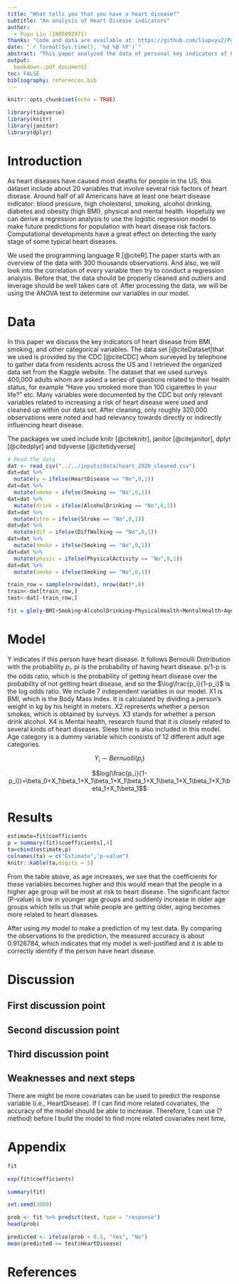 ```yaml
---
title: "What tells you that you have a heart disease?"
subtitle: "An analysis of Heart Disease indicators"
author: 
  - Puyu Liu (1005092971)
thanks: "Code and data are available at: https://github.com/liupuyu2/Puyu-Liu."
date: "`r format(Sys.time(), '%d %B %Y')`"
abstract: "This paper analyzed the data of personal key indicators of heart disease. The result indicates that age, sex, BMI, etc are correlated to having a heart disease.  Based on the analysis, this paper consists of a linear regression analysis, with the use of the programming language R. Keywords: Heart Diseases, Physical health, Mental Health, kaggle, age & sex, stroke, Smoking, Alcohol Drinking"
output:
  bookdown::pdf_document2
toc: FALSE
bibliography: references.bib
---
```


```r
knitr::opts_chunk$set(echo = TRUE)

library(tidyverse)
library(knitr)
library(janitor)
library(dplyr)
```

# Introduction

As heart diseases have caused most deaths for people in the US, this dataset include about 20 variables that involve several risk factors of heart disease. Around half of all Americans have at least one heart disease indicator: blood pressure, high cholesterol, smoking, alcohol drinking, diabetes and obesity (high BMI), physical and mental health. Hopefully we can derive a regression analysis to use the logistic regression model to make future predictions for population with heart disease risk factors. Computational developments have a great effect on detecting the early stage of some typical heart diseases.

We used the programming language R [@citeR].The paper starts with an overview of the data with 300 thousands observations. And also, we will look into the correlation of every variable then try to conduct a regression analysis. Before that, the data should be properly cleaned and outliers and leverage should be well taken care of. After processing the data, we will be using the ANOVA test to determine our variables in our model.



# Data
In this paper we discuss the key indicators of heart disease from BMI, smoking, and other categorical variables. The data set [@citeDataset]that we used is provided by the CDC [@citeCDC] whom surveyed by telephone to gather data from residents across the US and I retrieved the organized data set from the Kaggle website. The dataset that we used surveys 400,000 adults whom are asked a series of questions related to their health status, for example "Have you smoked more than 100 cigarettes in your life?" etc. Many variables were documented by the CDC but only relevant variables related to increasing a risk of heart disease were used and cleaned up within our data set. After cleaning, only roughly 320,000 observations were noted and had relevancy towards directly or indirectly influencing heart disease. 

The packages we used include knitr [@citeknitr], janitor [@citejanitor], dplyr [@citedplyr] and tidyverse [@citetidyverse]


```r
# Read the data
dat <- read_csv("../../inputs/data/heart_2020_cleaned.csv")
dat=dat %>%
  mutate(y = ifelse(HeartDisease == "No",0,1))
dat=dat %>%
  mutate(smoke = ifelse(Smoking == "No",0,1))
dat=dat %>%
  mutate(drink = ifelse(AlcoholDrinking == "No",0,1))
dat=dat %>%
  mutate(stro = ifelse(Stroke == "No",0,1))
dat=dat %>%
  mutate(dif = ifelse(DiffWalking == "No",0,1))
dat=dat %>%
  mutate(smoke = ifelse(Smoking == "No",0,1))
dat=dat %>%
  mutate(physic = ifelse(PhysicalActivity == "No",0,1))
dat=dat %>%
  mutate(smoke = ifelse(Smoking == "No",0,1))

train_row = sample(nrow(dat), nrow(dat)*.8)
train<-dat[train_row,]
test<-dat[-train_row,]

fit = glm(y~BMI+Smoking+AlcoholDrinking+PhysicalHealth+MentalHealth+AgeCategory+SleepTime,family = binomial, data = train)
```





# Model


Y indicates if this person have heart disease. It follows Bernoulli Distribution with the probability $p_i$. pi is the probability of having heart disease.
p/1-p is the odds ratio, which is the probability of getting heart disease over the probability of not getting heart disease, and so the $\log\frac{p_i}{1-p_i}$ is the log odds ratio. We include 7 independent variables in our model. X1 is BMI, which is the Body Mass Index. It is calculated by dividing a person's weight in kg by his height in meters. X2 represents whether a person smokes, which is obtained by surveys. X3 stands for whether a person drink alcohol. X4 is Mental health, research found that it is closely related to several kinds of heart diseases. Sleep time is also included in this model. Age category is a dummy variable which consists of 12 different adult age categories.

$$Y_i\sim Bernuolli(p_i)$$

$$log(\frac{p_i}{1-p_i})=\beta_0+X_1\beta_1+X_1\beta_1+X_1\beta_1+X_1\beta_1+X_1\beta_1+X_1\beta_1+X_1\beta_1$$





# Results


```r
estimate=fit$coefficients
p = summary(fit)$coefficients[,4] 
ta=cbind(estimate,p)
colnames(ta) = c("Estimate","p-value")
knitr::kable(ta,digits = 5)

```
From the table above, as age increases, we see that the coefficients for these variables becomes higher and this would mean that the people in a higher age group will be most at risk to heart disease. The significant factor (P-value) is low in younger age groups and suddenly increase in older age groups which tells us that while people are getting older, aging becomes more related to heart diseases.

After using my model to make a prediction of my test data. By comparing the observations to the prediction, the measured accuracy is about 0.9126784, which indicates that my model is well-justified and it is able to correctly identify if the person have heart disease.

# Discussion

## First discussion point


## Second discussion point

## Third discussion point

## Weaknesses and next steps

There are might be more covariates can be used to predict the response variable (i.e., HeartDisease). If I can find more related covariates, the accuracy of the model should be able to increase. Therefore, I can use (?method) before I build the model to find more related covariates next time, 

\newpage

\appendix

# Appendix {-}



```r

fit
```



```r
exp(fit$coefficients)
```

```r
summary(fit)
```

```r
set.seed(3080)

prob <- fit %>% predict(test, type = "response")
head(prob)

predicted <- ifelse(prob > 0.5, "Yes", "No")
mean(predicted == test$HeartDisease)
```






\newpage


# References


